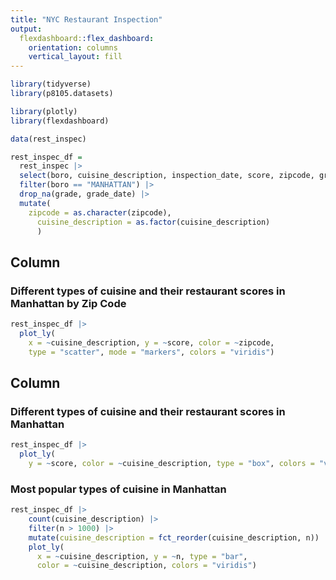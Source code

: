 ```yaml
---
title: "NYC Restaurant Inspection"
output: 
  flexdashboard::flex_dashboard:
    orientation: columns
    vertical_layout: fill
---
```


```r
library(tidyverse)
library(p8105.datasets)

library(plotly)
library(flexdashboard)

data(rest_inspec)

rest_inspec_df =
  rest_inspec |> 
  select(boro, cuisine_description, inspection_date, score, zipcode, grade, grade_date) |> 
  filter(boro == "MANHATTAN") |> 
  drop_na(grade, grade_date) |> 
  mutate(
    zipcode = as.character(zipcode),
      cuisine_description = as.factor(cuisine_description)
      )
```

Column {data-width=650}
-----------------------------------------------------------------------

### Different types of cuisine and their restaurant scores in Manhattan by Zip Code

```r
rest_inspec_df |> 
  plot_ly(
    x = ~cuisine_description, y = ~score, color = ~zipcode,
    type = "scatter", mode = "markers", colors = "viridis")
```

Column {data-width=350}
-----------------------------------------------------------------------

### Different types of cuisine and their restaurant scores in Manhattan

```r
rest_inspec_df |> 
  plot_ly(
    y = ~score, color = ~cuisine_description, type = "box", colors = "viridis")
```

### Most popular types of cuisine in Manhattan

```r
rest_inspec_df |> 
    count(cuisine_description) |>  
    filter(n > 1000) |>
    mutate(cuisine_description = fct_reorder(cuisine_description, n)) |> 
    plot_ly(
      x = ~cuisine_description, y = ~n, type = "bar", 
      color = ~cuisine_description, colors = "viridis")
```

